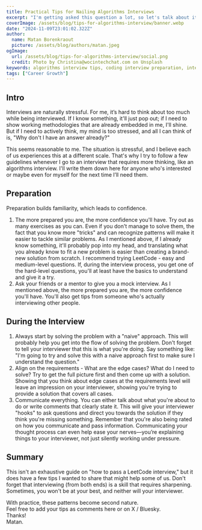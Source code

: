 ```yaml
---
title: Practical Tips for Nailing Algorithms Interviews
excerpt: "I'm getting asked this question a lot, so let's talk about it - what can we do to get better at the LeetCode kind of interview"
coverImage: /assets/blog/tips-for-algorithms-interview/banner.webp
date: "2024-11-09T23:01:02.322Z"
author:
  name: Matan Borenkraout
  picture: /assets/blog/authors/matan.jpeg
ogImage:
  url: /assets/blog/tips-for-algorithms-interview/social.png
  credit: Photo by Christina@wocintechchat.com on Unsplash
keywords: algorithms interview tips, coding interview preparation, interview stress management, mock interviews, technical interview advice, LeetCode practice, problem-solving strategies, algorithms interview guide, coding interview patterns, algorithmic thinking, edge cases in coding interviews, communication in technical interviews, interview preparation tips, debugging interview nerves, coding interview confidence
tags: ["Career Growth"]
---
```


## Intro

Interviews are naturally stressful. For me, it’s hard to think about too much while being interviewed. If I know something, it'll just pop out; if I need to show working methodologies that are already embedded in me, I'll shine. But if I need to actively think, my mind is too stressed, and all I can think of is, "Why don't I have an answer already?"

This seems reasonable to me. The situation is stressful, and I believe each of us experiences this at a different scale. That's why I try to follow a few guidelines whenever I go to an interview that requires more thinking, like an algorithms interview. I'll write them down here for anyone who's interested or maybe even for myself for the next time I’ll need them.

## Preparation

Preparation builds familiarity, which leads to confidence.

1. The more prepared you are, the more confidence you'll have. Try out as many exercises as you can. Even if you don't manage to solve them, the fact that you know more "tricks" and can recognize patterns will make it easier to tackle similar problems. As I mentioned above, if I already know something, it'll probably pop into my head, and translating what you already know to fit a new problem is easier than creating a brand-new solution from scratch. I recommend trying LeetCode - easy and medium-level questions. If, during the interview process, you get one of the hard-level questions, you'll at least have the basics to understand and give it a try.
2. Ask your friends or a mentor to give you a mock interview. As I mentioned above, the more prepared you are, the more confidence you'll have. You'll also get tips from someone who's actually interviewing other people.

## During the Interview

1. Always start by solving the problem with a "naive" approach. This will probably help you get into the flow of solving the problem. Don't forget to tell your interviewer that this is what you're doing. Say something like: "I'm going to try and solve this with a naive approach first to make sure I understand the question."
2. Align on the requirements - What are the edge cases? What do I need to solve? Try to get the full picture first and then come up with a solution. Showing that you think about edge cases at the requirements level will leave an impression on your interviewer, showing you're trying to provide a solution that covers all cases.
3. Communicate everything. You can either talk about what you're about to do or write comments that clearly state it. This will give your interviewer "hooks" to ask questions and direct you towards the solution if they think you're missing something. Remember that you're also being rated on how you communicate and pass information. Communicating your thought process can even help ease your nerves—you’re explaining things to your interviewer, not just silently working under pressure.

## Summary

This isn't an exhaustive guide on "how to pass a LeetCode interview," but it does have a few tips I wanted to share that might help some of us. Don't forget that interviewing (from both ends) is a skill that requires sharpening. Sometimes, you won't be at your best, and neither will your interviewer.

With practice, these patterns become second nature.  
Feel free to add your tips as comments here or on X / Bluesky.  
Thanks!  
Matan.

